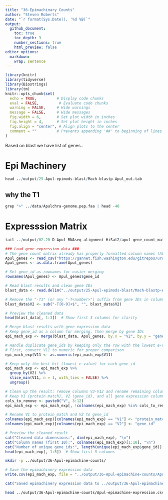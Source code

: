 ```yaml
---
title: "36-Epimachinary Counts"
author: "Steven Roberts"
date: "`r format(Sys.Date(), '%d %B)`"
output: 
  github_document:
    toc: true
    toc_depth: 3
    number_sections: true
    html_preview: false
editor_options: 
  markdown: 
    wrap: sentence
---
```


```r
library(knitr)
library(tidyverse)
library(Biostrings)
library(tm)
knitr::opts_chunk$set(
  echo = TRUE,         # Display code chunks
  eval = FALSE,         # Evaluate code chunks
  warning = FALSE,     # Hide warnings
  message = FALSE,     # Hide messages
  fig.width = 6,       # Set plot width in inches
  fig.height = 4,      # Set plot height in inches
  fig.align = "center", # Align plots to the center
  comment = ""         # Prevents appending '##' to beginning of lines in code output
)
```

Based on blast we have list of genes..

# Epi Machinery

```r
head ../output/25-Apul-epimods-blast/Mach-blastp-Apul_out.tab
```

## why the T1

```r

grep ">" ../data/Apulchra-genome.pep.faa | head -40

```


# Expresssion Matrix

```r
tail ../output/02.20-D-Apul-RNAseq-alignment-HiSat2/apul-gene_count_matrix.csv

```



```r
### Load gene expression data ###
# The gene count matrix already has properly formatted column names (ACR-139-TP1 format)
Apul_genes <- read_csv("https://gannet.fish.washington.edu/gitrepos/urol-e5/timeseries_molecular/D-Apul/output/02.20-D-Apul-RNAseq-alignment-HiSat2/apul-gene_count_matrix.csv")
Apul_genes <- as.data.frame(Apul_genes)

# Set gene_id as rownames for easier merging
rownames(Apul_genes) <- Apul_genes$gene_id
```



```r
# Read blast results and clean gene IDs
blast_data <- read.delim("../output/25-Apul-epimods-blast/Mach-blastp-Apul_out.tab", header = FALSE)

# Remove the "-T1" (or any "-T<number>") suffix from gene IDs in column 2
blast_data$V2 <- sub("-T[0-9]+$", "", blast_data$V2)

# Preview the cleaned data
head(blast_data[, 1:3])  # Show first 3 columns for clarity
```

```r
# Merge blast results with gene expression data
# Keep gene_id as a column for merging, then merge by gene IDs
epi_mach_exp <- merge(blast_data, Apul_genes, by.x = "V2", by.y = "gene_id", all.x = TRUE)

# Handle duplicate gene_ids by keeping only the row with the lowest e-value (V11)
# First, convert V11 to numeric for proper comparison
epi_mach_exp$V11 <- as.numeric(epi_mach_exp$V11)

# Keep only the best hit (lowest e-value) for each gene_id
epi_mach_exp <- epi_mach_exp %>%
  group_by(V2) %>%
  slice_min(V11, n = 1, with_ties = FALSE) %>%
  ungroup()

# Clean up the result: remove columns V3-V12 and rename remaining columns
# Keep V1 (protein match), V2 (gene_id), and all gene expression columns
cols_to_remove <- paste0("V", 3:12)
epi_mach_exp <- epi_mach_exp[, !colnames(epi_mach_exp) %in% cols_to_remove]

# Rename V1 to protein_match and V2 to gene_id
colnames(epi_mach_exp)[colnames(epi_mach_exp) == "V1"] <- "protein_match"
colnames(epi_mach_exp)[colnames(epi_mach_exp) == "V2"] <- "gene_id"

# Preview the cleaned result
cat("Cleaned data dimensions:", dim(epi_mach_exp), "\n")
cat("Column names (first 10):", colnames(epi_mach_exp)[1:10], "\n")
cat("Number of unique gene_ids:", length(unique(epi_mach_exp$gene_id)), "\n")
head(epi_mach_exp[, 1:5])  # Show first 5 columns
```





```bash
mkdir -p ../output/36-Apul-epimachine-counts/
```


```r
# Save the epimachinery expression data
write.csv(epi_mach_exp, file = "../output/36-Apul-epimachine-counts/Apul-epimachine-expression.csv", row.names = FALSE)

cat("Saved epimachinery expression data to ../output/36-Apul-epimachine-counts/Apul-epimachine-expression.csv")
```

```bash
head ../output/36-Apul-epimachine-counts/Apul-epimachine-expression.csv
```

